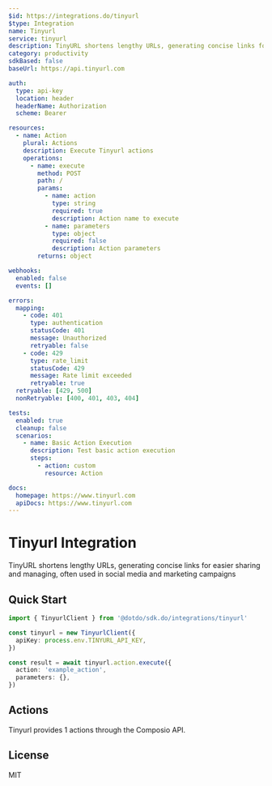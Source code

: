 ```yaml
---
$id: https://integrations.do/tinyurl
$type: Integration
name: Tinyurl
service: tinyurl
description: TinyURL shortens lengthy URLs, generating concise links for easier sharing and managing, often used in social media and marketing campaigns
category: productivity
sdkBased: false
baseUrl: https://api.tinyurl.com

auth:
  type: api-key
  location: header
  headerName: Authorization
  scheme: Bearer

resources:
  - name: Action
    plural: Actions
    description: Execute Tinyurl actions
    operations:
      - name: execute
        method: POST
        path: /
        params:
          - name: action
            type: string
            required: true
            description: Action name to execute
          - name: parameters
            type: object
            required: false
            description: Action parameters
        returns: object

webhooks:
  enabled: false
  events: []

errors:
  mapping:
    - code: 401
      type: authentication
      statusCode: 401
      message: Unauthorized
      retryable: false
    - code: 429
      type: rate_limit
      statusCode: 429
      message: Rate limit exceeded
      retryable: true
  retryable: [429, 500]
  nonRetryable: [400, 401, 403, 404]

tests:
  enabled: true
  cleanup: false
  scenarios:
    - name: Basic Action Execution
      description: Test basic action execution
      steps:
        - action: custom
          resource: Action

docs:
  homepage: https://www.tinyurl.com
  apiDocs: https://www.tinyurl.com
---
```


# Tinyurl Integration

TinyURL shortens lengthy URLs, generating concise links for easier sharing and managing, often used in social media and marketing campaigns

## Quick Start

```typescript
import { TinyurlClient } from '@dotdo/sdk.do/integrations/tinyurl'

const tinyurl = new TinyurlClient({
  apiKey: process.env.TINYURL_API_KEY,
})

const result = await tinyurl.action.execute({
  action: 'example_action',
  parameters: {},
})
```

## Actions

Tinyurl provides 1 actions through the Composio API.

## License

MIT
